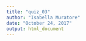 ```yaml
---
title: "quiz_03"
author: "Isabella Muratore"
date: "October 24, 2017"
output: html_document
---
```


```r
```


```r

```
